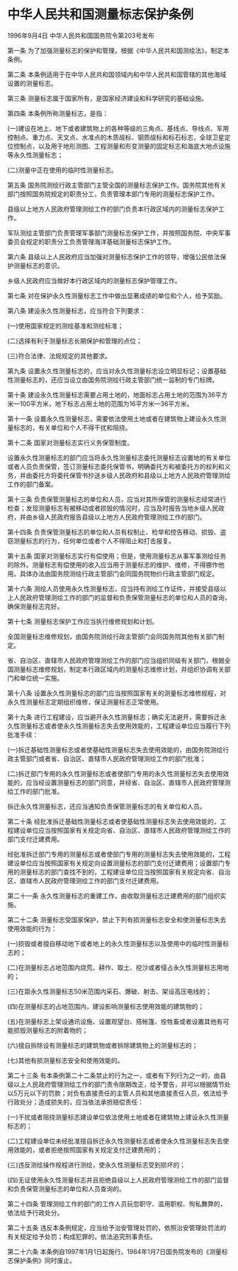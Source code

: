 # 中华人民共和国测量标志保护条例

1996年9月4日 中华人民共和国国务院令第203号发布　

  

第一条 为了加强测量标志的保护和管理，根据《中华人民共和国测绘法》，制定本条例。

第二条 本条例适用于在中华人民共和国领域内和中华人民共和国管辖的其他海域设置的测量标志。

第三条 测量标志属于国家所有，是国家经济建设和科学研究的基础设施。

第四条 本条例所称测量标志，是指：

(一)建设在地上、地下或者建筑物上的各种等级的三角点、基线点、导线点、军用控制点、重力点、天文点、水准点的木质觇标、钢质觇标和标石标志，全球卫星定位控制点，以及用于地形测图、工程测量和形变测量的固定标志和海底大地点设施等永久性测量标志；

(二)测量中正在使用的临时性测量标志。

第五条 国务院测绘行政主管部门主管全国的测量标志保护工作。国务院其他有关部门按照国务院规定的职责分工，负责管理本部门专用的测量标志保护工作。

县级以上地方人民政府管理测绘工作的部门负责本行政区域内的测量标志保护工作。

军队测绘主管部门负责管理军事部门测量标志保护工作，并按照国务院、中央军事委员会规定的职责分工负责管理海洋基础测量标志保护工作。

第六条 县级以上人民政府应当加强对测量标志保护工作的领导，增强公民依法保护测量标志的意识。

乡级人民政府应当做好本行政区域内的测量标志保护管理工作。

第七条 对在保护永久性测量标志工作中做出显著成绩的单位和个人，给予奖励。

第八条 建设永久性测量标志，应当符合下列要求：

(一)使用国家规定的测绘基准和测绘标准；

(二)选择有利于测量标志长期保护和管理的点位；

(三)符合法律、法规规定的其他要求。

第九条 设置永久性测量标志的，应当对永久性测量标志设立明显标记；设置基础性测量标志的，还应当设立由国务院测绘行政主管部门统一监制的专门标牌。

第十条 建设永久性测量标志需要占用土地的，地面标志占用土地的范围为36平方米—100平方米，地下标志占用土地的范围为16平方米—36平方米。

第十一条 设置永久性测量标志，需要依法使用土地或者在建筑物上建设永久性测量标志的，有关单位和个人不得干扰和阻挠。

第十二条 国家对测量标志实行义务保管制度。

设置永久性测量标志的部门应当将永久性测量标志委托测量标志设置地的有关单位或者人员负责保管，签订测量标志委托保管书，明确委托方和被委托方的权利和义务，并由委托方将委托保管书抄送乡级人民政府和县级以上地方人民政府管理测绘工作的部门备案。

第十三条 负责保管测量标志的单位和人员，应当对其所保管的测量标志经常进行检查；发现测量标志有被移动或者损毁的情况时，应当及时报告当地乡级人民政府，并由乡级人民政府报告县级以上地方人民政府管理测绘工作的部门。

第十四条 负责保管测量标志的单位和人员有权制止、检举和控告移动、损毁、盗窃测量标志的行为，任何单位或者个人不得阻止和打击报复。

第十五条 国家对测量标志实行有偿使用；但是，使用测量标志从事军事测绘任务的除外。测量标志有偿使用的收入应当用于测量标志的维护、维修，不得挪作他用。具体办法由国务院测绘行政主管部门会同国务院物价行政主管部门规定。

第十六条 测绘人员使用永久性测量标志，应当持有测绘工作证件，并接受县级以上人民政府管理测绘工作的部门的监督和负责保管测量标志的单位和人员的查询，确保测量标志完好。

第十七条 测量标志保护工作应当执行维修规划和计划。

全国测量标志维修规划，由国务院测绘行政主管部门会同国务院其他有关部门制定。

省、自治区、直辖市人民政府管理测绘工作的部门应当组织同级有关部门，根据全国测量标志维修规划，制定本行政区域内的测量标志维修计划，并组织协调有关部门和单位统一实施。

第十八条 设置永久性测量标志的部门应当按照国家有关的测量标志维修规程，对永久性测量标志定期组织维修，保证测量标志正常使用。

第十九条 进行工程建设，应当避开永久性测量标志；确实无法避开，需要拆迁永久性测量标志或者使永久性测量标志失去使用效能的，工程建设单位应当履行下列批准手续：

(一)拆迁基础性测量标志或者使基础性测量标志失去使用效能的，由国务院测绘行政主管部门或者省、自治区、直辖市人民政府管理测绘工作的部门批准；

(二)拆迁部门专用的永久性测量标志或者使部门专用的永久性测量标志失去使用效能的，应当经设置测量标志的部门同意，并经省、自治区、直辖市人民政府管理测绘工作的部门批准。

拆迁永久性测量标志，还应当通知负责保管测量标志的有关单位和人员。

第二十条 经批准拆迁基础性测量标志或者使基础性测量标志失去使用效能的，工程建设单位应当按照国家有关规定向省、自治区、直辖市人民政府管理测绘工作的部门支付迁建费用。

经批准拆迁部门专用的测量标志或者使部门专用的测量标志失去使用效能的，工程建设单位应当按照国家有关规定向设置测量标志的部门支付迁建费用；设置部门专用的测量标志的部门查找不到的，工程建设单位应当按照国家有关规定向省、自治区、直辖市人民政府管理测绘工作的部门支付迁建费用。

第二十一条 永久性测量标志的重建工作，由收取测量标志迁建费用的部门组织实施。

第二十二条 测量标志受国家保护，禁止下列有损测量标志安全和使测量标志失去使用效能的行为：

(一)损毁或者擅自移动地下或者地上的永久性测量标志以及使用中的临时性测量标志的；

(二)在测量标志占地范围内烧荒、耕作、取土、挖沙或者侵占永久性测量标志用地的；

(三)在距永久性测量标志50米范围内采石、爆破、射击、架设高压电线的；

(四)在测量标志的占地范围内，建设影响测量标志使用效能的建筑物的；

(五)在测量标志上架设通讯设施、设置观望台、搭帐篷、拴牲畜或者设置其他有可能损毁测量标志的附着物的；

(六)擅自拆除设有测量标志的建筑物或者拆除建筑物上的测量标志的；

(七)其他有损测量标志安全和使用效能的。

第二十三条 有本条例第二十二条禁止的行为之一，或者有下列行为之一的，由县级以上人民政府管理测绘工作的部门责令限期改正，给予警告，并可以根据情节处以5万元以下的罚款；对负有直接责任的主管人员和其他直接责任人员，依法给予行政处分；造成损失的，应当依法承担赔偿责任：

(一)干扰或者阻挠测量标志建设单位依法使用土地或者在建筑物上建设永久性测量标志的；

(二)工程建设单位未经批准擅自拆迁永久性测量标志或者使永久性测量标志失去使用效能的，或者拒绝按照国家有关规定支付迁建费用的；

(三)违反测绘操作规程进行测绘，使永久性测量标志受到损坏的；

(四)无证使用永久性测量标志并且拒绝县级以上人民政府管理测绘工作的部门监督和负责保管测量标志的单位和人员查询的。

第二十四条 管理测绘工作的部门的工作人员玩忽职守、滥用职权、徇私舞弊的，依法给予行政处分。

第二十五条 违反本条例规定，应当给予治安管理处罚的，依照治安管理处罚法的有关规定给予处罚；构成犯罪的，依法追究刑事责任。

第二十六条 本条例自1997年1月1日起施行。1984年1月7日国务院发布的《测量标志保护条例》同时废止。